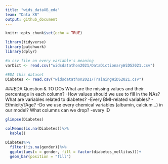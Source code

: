 ```yaml
---
title: "wids_dataXB_eda"
team: "Data XB"
output: github_document
---
```


```r
knitr::opts_chunk$set(echo = TRUE)
```

```r
library(tidyverse)
library(patchwork)
library(dplyr)
```

```r
#a csv file on every variable's meaning
varDict <- read.csv("widsdatathon2021/DataDictionaryWiDS2021.csv") 

#EDA this dataset
Diabetes <- read.csv("widsdatathon2021/TrainingWiDS2021.csv") 

```

###EDA Question & TO DOs
What are the missing values and their percentage in each column?
  -How values should we use to fill in the NAs?
What are variables related to diabetes?
  -Every BMI-related variables?
  -Ethnicity?Age?
  -Do we use every chemical variables (albumin, calcium...) in our model?
What columns can we drop? 
  -every ID
  

```r
glimpse(Diabetes)
```

```r
colMeans(is.na(Diabetes))%>%
  kable()
```

```r
Diabetes%>%
  filter(!is.na(gender))%>%
  ggplot(aes(x = gender, fill = factor(diabetes_mellitus)))+
  geom_bar(position = "fill")
```

